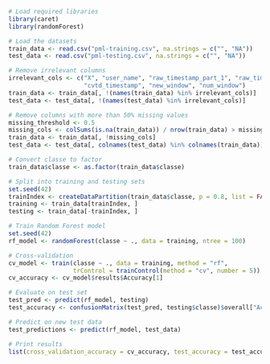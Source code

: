 ```r
# Load required libraries
library(caret)
library(randomForest)

# Load the datasets
train_data <- read.csv("pml-training.csv", na.strings = c("", "NA"))
test_data <- read.csv("pml-testing.csv", na.strings = c("", "NA"))

# Remove irrelevant columns
irrelevant_cols <- c("X", "user_name", "raw_timestamp_part_1", "raw_timestamp_part_2", 
                     "cvtd_timestamp", "new_window", "num_window")
train_data <- train_data[, !(names(train_data) %in% irrelevant_cols)]
test_data <- test_data[, !(names(test_data) %in% irrelevant_cols)]

# Remove columns with more than 50% missing values
missing_threshold <- 0.5
missing_cols <- colSums(is.na(train_data)) / nrow(train_data) > missing_threshold
train_data <- train_data[, !missing_cols]
test_data <- test_data[, colnames(test_data) %in% colnames(train_data)]

# Convert classe to factor
train_data$classe <- as.factor(train_data$classe)

# Split into training and testing sets
set.seed(42)
trainIndex <- createDataPartition(train_data$classe, p = 0.8, list = FALSE)
training <- train_data[trainIndex, ]
testing <- train_data[-trainIndex, ]

# Train Random Forest model
set.seed(42)
rf_model <- randomForest(classe ~ ., data = training, ntree = 100)

# Cross-validation
cv_model <- train(classe ~ ., data = training, method = "rf", 
                  trControl = trainControl(method = "cv", number = 5))
cv_accuracy <- cv_model$results$Accuracy[1]

# Evaluate on test set
test_pred <- predict(rf_model, testing)
test_accuracy <- confusionMatrix(test_pred, testing$classe)$overall["Accuracy"]

# Predict on new test data
test_predictions <- predict(rf_model, test_data)

# Print results
list(cross_validation_accuracy = cv_accuracy, test_accuracy = test_accuracy, predictions = test_predictions)

```